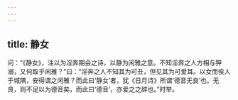 ```yaml
---
---
---
```

title: 静女
---







问：“《静女》，注以为淫奔期会之诗，以静为闲雅之意。不知淫奔之人方相与狎溺，又何取乎闲雅？”曰：“淫奔之人不知其为可丑，但见其为可爱耳。以女而俟人于城隅，安得谓之闲雅？而此曰‘静女’者，犹《日月诗》所谓‘德音无良’也。无良，则不足以为德音矣，而此曰‘德音’，亦爱之之辞也。”时举。